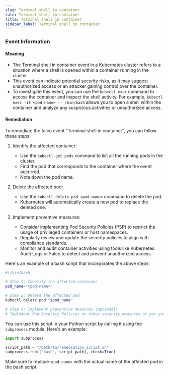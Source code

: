 ```yaml
--- 
slug: Terminal shell in container
rule: Terminal shell in container
title: Terminal shell in container
sidebar_label: Terminal shell in container
---
```

                   

### Event Information

#### Meaning

- The Terminal shell in container event in a Kubernetes cluster refers to a situation where a shell is opened within a container running in the cluster.
- This event can indicate potential security risks, as it may suggest unauthorized access or an attacker gaining control over the container.
- To investigate this event, you can use the `kubectl exec` command to access the container and inspect the shell activity. For example, `kubectl exec -it <pod-name> -- /bin/bash` allows you to open a shell within the container and analyze any suspicious activities or unauthorized access.

#### Remediation

To remediate the falco event "Terminal shell in container", you can follow these steps:

1. Identify the affected container:
   - Use the `kubectl get pods` command to list all the running pods in the cluster.
   - Find the pod that corresponds to the container where the event occurred.
   - Note down the pod name.

2. Delete the affected pod:
   - Use the `kubectl delete pod <pod-name>` command to delete the pod.
   - Kubernetes will automatically create a new pod to replace the deleted one.

3. Implement preventive measures:
   - Consider implementing Pod Security Policies (PSP) to restrict the usage of privileged containers or host namespaces.
   - Regularly review and update the security policies to align with compliance standards.
   - Monitor and audit container activities using tools like Kubernetes Audit Logs or Falco to detect and prevent unauthorized access.

Here's an example of a bash script that incorporates the above steps:

```bash
#!/bin/bash

# Step 1: Identify the affected container
pod_name="<pod-name>"

# Step 2: Delete the affected pod
kubectl delete pod "$pod_name"

# Step 3: Implement preventive measures (optional)
# Implement Pod Security Policies or other security measures as per your requirements
```

You can use this script in your Python script by calling it using the `subprocess` module. Here's an example:

```python
import subprocess

script_path = "/path/to/remediation_script.sh"
subprocess.run(["bash", script_path], check=True)
```

Make sure to replace `<pod-name>` with the actual name of the affected pod in the bash script.

 